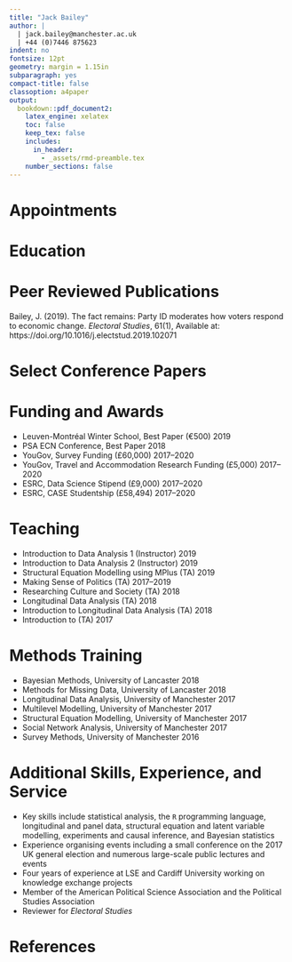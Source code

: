 ```yaml
---
title: "Jack Bailey"
author: |
  | jack.bailey@manchester.ac.uk
  | +44 (0)7446 875623
indent: no
fontsize: 12pt
geometry: margin = 1.15in
subparagraph: yes
compact-title: false
classoption: a4paper
output: 
  bookdown::pdf_document2: 
    latex_engine: xelatex
    toc: false
    keep_tex: false
    includes:
      in_header:
        - _assets/rmd-preamble.tex
    number_sections: false
---
```


# Appointments
\begin{minipage}[t]{\linewidth}
\textbf{Research Associate on the British Election Study} \hfill 2020--2023\\
\emph{The University of Manchester}\\
\end{minipage}

\begin{minipage}[t]{\linewidth}
\textbf{Visiting Fellow} \hfill Sept--Dec 2019\\
\emph{The University of Texas at Austin}
\end{minipage}

# Education

\begin{minipage}[t]{\linewidth}
\textbf{PhD Politics} \hfill 2017--Present\\
\emph{The University of Manchester}\\
\end{minipage}

\begin{minipage}[t]{\linewidth}
\textbf{PGDip Social Research Methods and Statistics (Distinction)} \hfill 2016--2017\\
\emph{The University of Manchester}\\
\end{minipage}

\begin{minipage}[t]{\linewidth}
\textbf{MA Politics (Distinction)} \hfill 2011--2012 \\
\emph{The University of Sheffield}\\
\end{minipage}

\begin{minipage}[t]{\linewidth}
\textbf{BA (Hons.) Business Management} \hfill 2008--2011 \\
\emph{The University of Sheffield}
\end{minipage}

# Peer Reviewed Publications

Bailey, J. (2019). The fact remains: Party ID moderates how voters respond to economic change. *Electoral Studies*, 61(1), Available at: https://doi.org/10.1016/j.electstud.2019.102071

# Select Conference Papers

\begin{minipage}[t]{\linewidth}
\textbf{Causal Inference for Ordinal Outcome Variables} \hfill 2020 \\
\emph{PSA Political Methodology Conference}\\
\end{minipage}

\begin{minipage}[t]{\linewidth}
\textbf{The Behaviour of Gay, Lesbian, and Bisexual Voters in Britain} \hfill 2019 \\
\emph{American Political Science Association Conference}\\
\end{minipage}

\begin{minipage}[t]{\linewidth}
\textbf{The Behaviour of Gay, Lesbian, and Bisexual Voters in Britain} \hfill 2019 \\
\emph{Political Studies Association Conference}\\
\end{minipage}

\begin{minipage}[t]{\linewidth}
\textbf{Party ID Moderates How Voters Respond to Economic Change} \hfill 2019 \\
\emph{Political Studies Association Conference}\\
\end{minipage}

\begin{minipage}[t]{\linewidth}
\textbf{Structural Equation Modelling for Political Research} \hfill 2018 \\
\emph{PSA Political Psychology Conference}\\
\end{minipage}

\begin{minipage}[t]{\linewidth}
\textbf{Competing Competence: A New Model of the Economic Vote} \hfill 2018 \\
\emph{Elections, Public Opinion, and Parties Conference}\\
\end{minipage}

<!-- \begin{minipage}[t]{\linewidth} -->
<!-- \textbf{Affective Asymmetry: Party ID Moderates Voters’ Responsiveness to Economic Change} \hfill 2018 \\ -->
<!-- \emph{Political Studies Association Early Careers Network Conference} -->
<!-- \end{minipage} -->

# Funding and Awards

* Leuven-Montréal Winter School, Best Paper (€500) \hfill 2019
* PSA ECN Conference, Best Paper \hfill 2018
* YouGov, Survey Funding (£60,000) \hfill 2017--2020
* YouGov, Travel and Accommodation Research Funding (£5,000) \hfill 2017--2020
* ESRC, Data Science Stipend (£9,000) \hfill 2017--2020
* ESRC, CASE Studentship (£58,494) \hfill 2017--2020

# Teaching
* Introduction to Data Analysis 1 (Instructor) \hfill 2019
* Introduction to Data Analysis 2 (Instructor) \hfill 2019
* Structural Equation Modelling using MPlus (TA) \hfill 2019
* Making Sense of Politics (TA) \hfill 2017--2019
* Researching Culture and Society (TA) \hfill 2018
* Longitudinal Data Analysis (TA) \hfill 2018
* Introduction to Longitudinal Data Analysis (TA) \hfill 2018
* Introduction to \texttt{R} (TA) \hfill 2017

# Methods Training

* Bayesian Methods, University of Lancaster \hfill 2018
* Methods for Missing Data, University of Lancaster \hfill 2018
* Longitudinal Data Analysis, University of Manchester \hfill 2017
* Multilevel Modelling, University of Manchester \hfill 2017
* Structural Equation Modelling, University of Manchester \hfill 2017
* Social Network Analysis, University of Manchester \hfill 2017
* Survey Methods, University of Manchester \hfill 2016

# Additional Skills, Experience, and Service

* Key skills include statistical analysis, the ``R`` programming language, longitudinal and panel data, structural equation and latent variable modelling, experiments and causal inference, and Bayesian statistics
* Experience organising events including a small conference on the 2017 UK general election and numerous large-scale public lectures and events
* Four years of experience at LSE and Cardiff University working on knowledge exchange projects
* Member of the American Political Science Association and the Political Studies Association
* Reviewer for *Electoral Studies*

# References

\begin{minipage}[t]{0.45\linewidth}
\textbf{Prof Edward Fieldhouse}\\
Professor of Social and Political Science,\\
University of Manchester\\
\emph{ed.fieldhouse@manchester.ac.uk}
\end{minipage}
\hfill
\begin{minipage}[t]{0.45\linewidth}
\textbf{Dr Marta Cantijoch Cunill}\\
Lecturer in Political Science,\\
University of Manchester\\
\emph{marta.cantijoch@manchester.ac.uk}
\end{minipage}

\vspace{.5cm}

\begin{minipage}[t]{0.45\linewidth}
\textbf{Dr Jonathan Mellon}\\
Hallsworth Research Fellow,\\
University of Manchester\\
\emph{jonathan.mellon@manchester.ac.uk}
\end{minipage}
\hfill
\begin{minipage}[t]{0.45\linewidth}
\textbf{Prof Christopher Wlezien}\\
Hogg Professor of Government,\\
The University of Texas at Austin\\
\emph{wlezien@austin.utexas.edu}
\end{minipage}